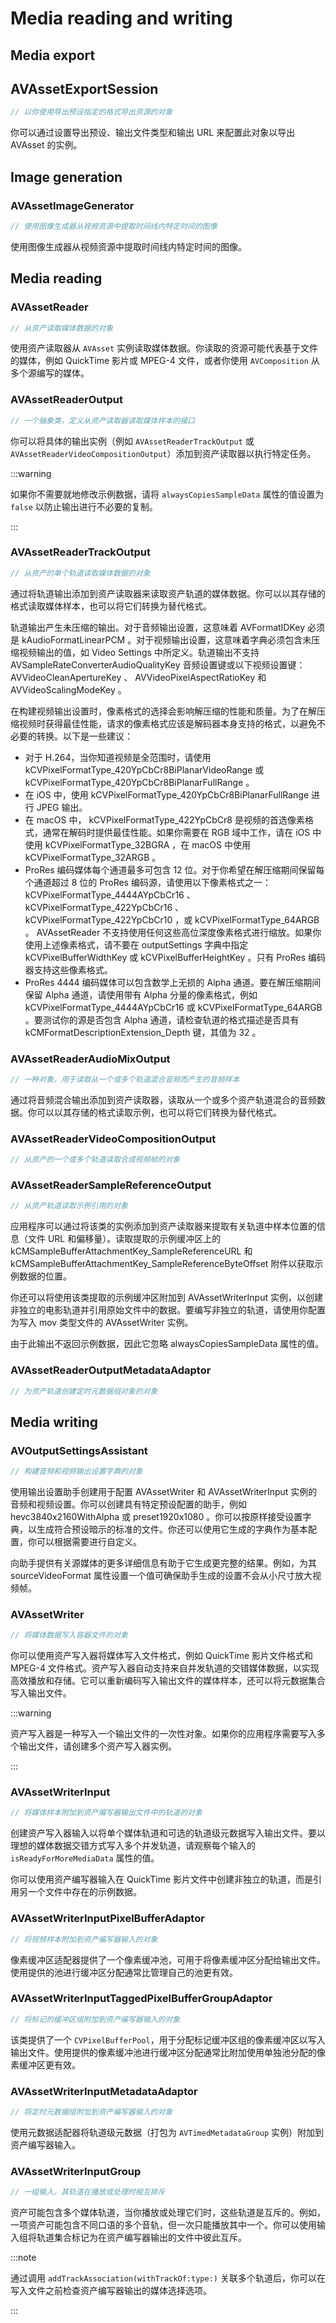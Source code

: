 # Media reading and writing

<ToBePolishedAfterTranslation />

<OriginalSource
  title="Media reading and writing"
  url="https://developer.apple.com/documentation/avfoundation/media_reading_and_writing"
  summary="从视频中读取图像、导出为替代格式以及执行媒体数据的样本级读写"
/>

## Media export

## AVAssetExportSession

```swift
// 以你使用导出预设指定的格式导出资源的对象
```

你可以通过设置导出预设、输出文件类型和输出 URL 来配置此对象以导出 AVAsset 的实例。

## Image generation

### AVAssetImageGenerator

```swift
// 使用图像生成器从视频资源中提取时间线内特定时间的图像
```

使用图像生成器从视频资源中提取时间线内特定时间的图像。

## Media reading

### AVAssetReader

```swift
// 从资产读取媒体数据的对象
```

使用资产读取器从 `AVAsset` 实例读取媒体数据。你读取的资源可能代表基于文件的媒体，例如 QuickTime 影片或 MPEG-4 文件，或者你使用 `AVComposition` 从多个源编写的媒体。

### AVAssetReaderOutput

```swift
// 一个抽象类，定义从资产读取器读取媒体样本的接口
```

你可以将具体的输出实例（例如 `AVAssetReaderTrackOutput` 或 `AVAssetReaderVideoCompositionOutput`）添加到资产读取器以执行特定任务。

:::warning

如果你不需要就地修改示例数据，请将 `alwaysCopiesSampleData` 属性的值设置为 `false` 以防止输出进行不必要的复制。

:::

### AVAssetReaderTrackOutput

```swift
// 从资产的单个轨道读取媒体数据的对象
```

通过将轨道输出添加到资产读取器来读取资产轨道的媒体数据。你可以以其存储的格式读取媒体样本，也可以将它们转换为替代格式。

轨道输出产生未压缩的输出。对于音频输出设置，这意味着 AVFormatIDKey 必须是 kAudioFormatLinearPCM 。对于视频输出设置，这意味着字典必须包含未压缩视频输出的值，如 Video Settings 中所定义。轨道输出不支持 AVSampleRateConverterAudioQualityKey 音频设置键或以下视频设置键： AVVideoCleanApertureKey 、 AVVideoPixelAspectRatioKey 和 AVVideoScalingModeKey 。

在构建视频输出设置时，像素格式的选择会影响解压缩的性能和质量。为了在解压缩视频时获得最佳性能，请求的像素格式应该是解码器本身支持的格式，以避免不必要的转换。以下是一些建议：

- 对于 H.264，当你知道视频是全范围时，请使用 kCVPixelFormatType_420YpCbCr8BiPlanarVideoRange 或 kCVPixelFormatType_420YpCbCr8BiPlanarFullRange 。
- 在 iOS 中，使用 kCVPixelFormatType_420YpCbCr8BiPlanarFullRange 进行 JPEG 输出。
- 在 macOS 中， kCVPixelFormatType_422YpCbCr8 是视频的首选像素格式，通常在解码时提供最佳性能。如果你需要在 RGB 域中工作，请在 iOS 中使用 kCVPixelFormatType_32BGRA ，在 macOS 中使用 kCVPixelFormatType_32ARGB 。
- ProRes 编码媒体每个通道最多可包含 12 位。对于你希望在解压缩期间保留每个通道超过 8 位的 ProRes 编码源，请使用以下像素格式之一： kCVPixelFormatType_4444AYpCbCr16 、 kCVPixelFormatType_422YpCbCr16 、 kCVPixelFormatType_422YpCbCr10 ，或 kCVPixelFormatType_64ARGB 。 AVAssetReader 不支持使用任何这些高位深度像素格式进行缩放。如果你使用上述像素格式，请不要在 outputSettings 字典中指定 kCVPixelBufferWidthKey 或 kCVPixelBufferHeightKey 。只有 ProRes 编码器支持这些像素格式。
- ProRes 4444 编码媒体可以包含数学上无损的 Alpha 通道。要在解压缩期间保留 Alpha 通道，请使用带有 Alpha 分量的像素格式，例如 kCVPixelFormatType_4444AYpCbCr16 或 kCVPixelFormatType_64ARGB 。要测试你的源是否包含 Alpha 通道，请检查轨道的格式描述是否具有 kCMFormatDescriptionExtension_Depth 键，其值为 32 。

### AVAssetReaderAudioMixOutput

```swift
// 一种对象，用于读取从一个或多个轨道混合音频而产生的音频样本
```

通过将音频混合输出添加到资产读取器，读取从一个或多个资产轨道混合的音频数据。你可以以其存储的格式读取示例，也可以将它们转换为替代格式。

### AVAssetReaderVideoCompositionOutput

```swift
// 从资产的一个或多个轨道读取合成视频帧的对象
```

### AVAssetReaderSampleReferenceOutput

```swift
// 从资产轨道读取示例引用的对象
```

应用程序可以通过将该类的实例添加到资产读取器来提取有关轨道中样本位置的信息（文件 URL 和偏移量）。读取提取的示例缓冲区上的 kCMSampleBufferAttachmentKey_SampleReferenceURL 和 kCMSampleBufferAttachmentKey_SampleReferenceByteOffset 附件以获取示例数据的位置。

你还可以将使用该类提取的示例缓冲区附加到 AVAssetWriterInput 实例，以创建非独立的电影轨道并引用原始文件中的数据。要编写非独立的轨道，请使用你配置为写入 mov 类型文件的 AVAssetWriter 实例。

由于此输出不返回示例数据，因此它忽略 alwaysCopiesSampleData 属性的值。

### AVAssetReaderOutputMetadataAdaptor

```swift
// 为资产轨道创建定时元数据组对象的对象
```

## Media writing

### AVOutputSettingsAssistant

```swift
// 构建音频和视频输出设置字典的对象
```

使用输出设置助手创建用于配置 AVAssetWriter 和 AVAssetWriterInput 实例的音频和视频设置。你可以创建具有特定预设配置的助手，例如 hevc3840x2160WithAlpha 或 preset1920x1080 。你可以按原样接受设置字典，以生成符合预设暗示的标准的文件。你还可以使用它生成的字典作为基本配置，你可以根据需要进行自定义。

向助手提供有关源媒体的更多详细信息有助于它生成更完整的结果。例如，为其 sourceVideoFormat 属性设置一个值可确保助手生成的设置不会从小尺寸放大视频帧。

### AVAssetWriter

```swift
// 将媒体数据写入容器文件的对象
```

你可以使用资产写入器将媒体写入文件格式，例如 QuickTime 影片文件格式和 MPEG-4 文件格式。资产写入器自动支持来自并发轨道的交错媒体数据，以实现高效播放和存储。它可以重新编码写入输出文件的媒体样本，还可以将元数据集合写入输出文件。

:::warning

资产写入器是一种写入一个输出文件的一次性对象。如果你的应用程序需要写入多个输出文件，请创建多个资产写入器实例。

:::

### AVAssetWriterInput

```swift
// 将媒体样本附加到资产编写器输出文件中的轨道的对象
```

创建资产写入器输入以将单个媒体轨道和可选的轨道级元数据写入输出文件。要以理想的媒体数据交错方式写入多个并发轨道，请观察每个输入的 `isReadyForMoreMediaData` 属性的值。

你可以使用资产编写器输入在 QuickTime 影片文件中创建非独立的轨道，而是引用另一个文件中存在的示例数据。

### AVAssetWriterInputPixelBufferAdaptor

```swift
// 将视频样本附加到资产编写器输入的对象
```

像素缓冲区适配器提供了一个像素缓冲池，可用于将像素缓冲区分配给输出文件。使用提供的池进行缓冲区分配通常比管理自己的池更有效。

### AVAssetWriterInputTaggedPixelBufferGroupAdaptor

```swift
// 将标记的缓冲区组附加到资产编写器输入的对象
```

该类提供了一个 `CVPixelBufferPool`，用于分配标记缓冲区组的像素缓冲区以写入输出文件。使用提供的像素缓冲池进行缓冲区分配通常比附加使用单独池分配的像素缓冲区更有效。

### AVAssetWriterInputMetadataAdaptor

```swift
// 将定时元数据组附加到资产编写器输入的对象
```

使用元数据适配器将轨道级元数据（打包为 `AVTimedMetadataGroup` 实例）附加到资产编写器输入。

### AVAssetWriterInputGroup

```swift
// 一组输入，其轨道在播放或处理时相互排斥
```

资产可能包含多个媒体轨道，当你播放或处理它们时，这些轨道是互斥的。例如，一项资产可能包含不同口语的多个音轨，但一次只能播放其中一个。你可以使用输入组将轨道集合标记为在资产编写器输出的文件中彼此互斥。

:::note

通过调用 `addTrackAssociation(withTrackOf:type:)` 关联多个轨道后，你可以在写入文件之前检查资产编写器输出的媒体选择选项。

:::
